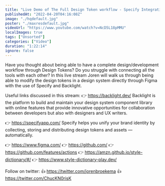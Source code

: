 ```yaml
---
title: "Live Demo of The Full Design Token workflow - Specify Integration with Backlight"
publishedAt: "2022-04-20T04:16:08Z"
image: "./hqdefault.jpg"
poster: "./maxresdefault.jpg"
videoUrl: "https://www.youtube.com/watch?v=NcD5L18pMMU"
localImages: true
tags: ["Unsorted"]
categories: ["Video"]
duration: "1:22:14"
ignore: false
---
```


Have you thought about being able to have a complete design/development workflow through Design Tokens? Do you struggle with connecting all the tools with each other?
In this live stream Joren will walk us through being able to modify the design tokens in a design system directly through Figma with the use of Specify and Backlight.

Useful links discussed in this stream:
👉 https://backlight.dev/
Backlight is the platform to build and maintain your design system component library with online features that provide innovative opportunities for collaboration between developers but also with designers and UX writers.

👉 https://specifyapp.com/
Specify helps you unify your brand identity by collecting, storing and distributing design tokens and assets — automatically.

👉 https://www.figma.com/
👉 https://github.com/
👉 https://github.com/features/actions
👉 https://amzn.github.io/style-dictionary/#/
👉 https://www.style-dictionary-play.dev/

Follow on twitter:
👍 https://twitter.com/jorenbroekema
👍 https://twitter.com/ChucKN0risK
